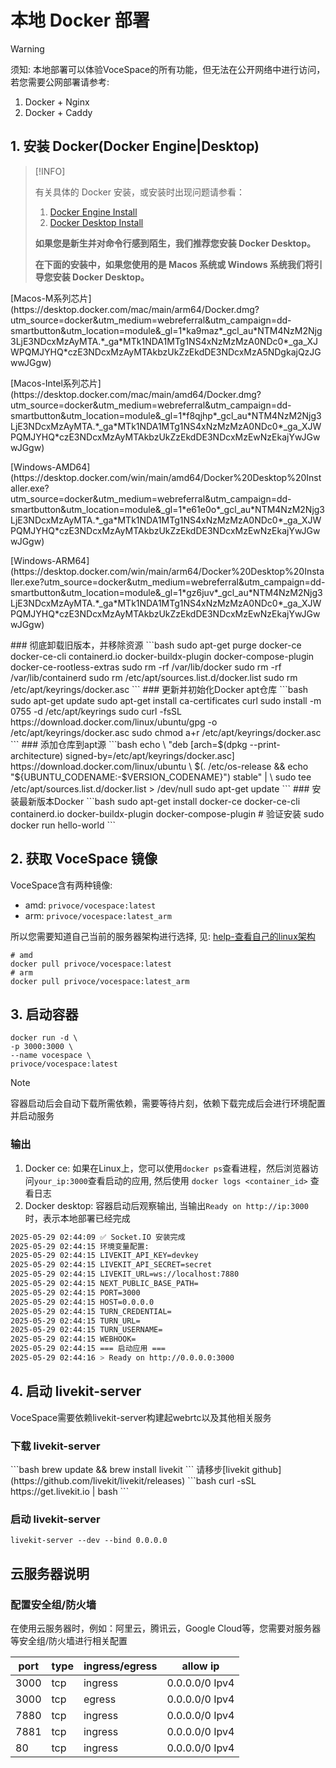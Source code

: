 
# 本地 Docker 部署

> [!WARNING]
> 须知: 本地部署可以体验VoceSpace的所有功能，但无法在公开网络中进行访问，若您需要公网部署请参考:
> 1. Docker + Nginx
> 2. Docker + Caddy

## 1. 安装 Docker(Docker Engine|Desktop)

> [!INFO]
>
> 有关具体的 Docker 安装，或安装时出现问题请参看：
>
> 1. [Docker Engine Install](https://docs.docker.com/engine/install)
> 2. [Docker Desktop Install](https://docs.docker.com/desktop/)
>
> **如果您是新生并对命令行感到陌生，我们推荐您安装 Docker Desktop。**
>
> **在下面的安装中，如果您使用的是 Macos 系统或 Windows 系统我们将引导您安装 Docker Desktop。**

<Tabs>
    <Tab label="Macos" style={{padding: "16px"}}>
        <p>
            [Macos-M系列芯片](https://desktop.docker.com/mac/main/arm64/Docker.dmg?utm_source=docker&utm_medium=webreferral&utm_campaign=dd-smartbutton&utm_location=module&_gl=1*ka9maz*_gcl_au*NTM4NzM2Njg3LjE3NDcxMzAyMTA.*_ga*MTk1NDA1MTg1NS4xNzMzMzA0NDc0*_ga_XJWPQMJYHQ*czE3NDcxMzAyMTAkbzUkZzEkdDE3NDcxMzA5NDgkajQzJGwwJGgw)
        </p>
        <p>
            [Macos-Intel系列芯片](https://desktop.docker.com/mac/main/amd64/Docker.dmg?utm_source=docker&utm_medium=webreferral&utm_campaign=dd-smartbutton&utm_location=module&_gl=1*f8qjhp*_gcl_au*NTM4NzM2Njg3LjE3NDcxMzAyMTA.*_ga*MTk1NDA1MTg1NS4xNzMzMzA0NDc0*_ga_XJWPQMJYHQ*czE3NDcxMzAyMTAkbzUkZzEkdDE3NDcxMzEwNzEkajYwJGwwJGgw)
        </p>
    </Tab>
    <Tab label="Windows" style={{padding: "16px"}}>
       <p>
         [Windows-AMD64](https://desktop.docker.com/win/main/amd64/Docker%20Desktop%20Installer.exe?utm_source=docker&utm_medium=webreferral&utm_campaign=dd-smartbutton&utm_location=module&_gl=1*e61e0o*_gcl_au*NTM4NzM2Njg3LjE3NDcxMzAyMTA.*_ga*MTk1NDA1MTg1NS4xNzMzMzA0NDc0*_ga_XJWPQMJYHQ*czE3NDcxMzAyMTAkbzUkZzEkdDE3NDcxMzEwNzEkajYwJGwwJGgw)
       </p>
       <p>
        [Windows-ARM64](https://desktop.docker.com/win/main/arm64/Docker%20Desktop%20Installer.exe?utm_source=docker&utm_medium=webreferral&utm_campaign=dd-smartbutton&utm_location=module&_gl=1*gz6juv*_gcl_au*NTM4NzM2Njg3LjE3NDcxMzAyMTA.*_ga*MTk1NDA1MTg1NS4xNzMzMzA0NDc0*_ga_XJWPQMJYHQ*czE3NDcxMzAyMTAkbzUkZzEkdDE3NDcxMzEwNzEkajYwJGwwJGgw)
       </p>
    </Tab>
    <Tab label="Linux(Ubuntu)" style={{padding: "0 16px"}}>
### 彻底卸载旧版本，并移除资源
 ```bash
sudo apt-get purge docker-ce docker-ce-cli containerd.io docker-buildx-plugin docker-compose-plugin docker-ce-rootless-extras
sudo rm -rf /var/lib/docker
sudo rm -rf /var/lib/containerd
sudo rm /etc/apt/sources.list.d/docker.list
sudo rm /etc/apt/keyrings/docker.asc
```
### 更新并初始化Docker apt仓库
```bash
sudo apt-get update
sudo apt-get install ca-certificates curl
sudo install -m 0755 -d /etc/apt/keyrings
sudo curl -fsSL https://download.docker.com/linux/ubuntu/gpg -o /etc/apt/keyrings/docker.asc
sudo chmod a+r /etc/apt/keyrings/docker.asc
```
### 添加仓库到apt源
```bash
echo \
  "deb [arch=$(dpkg --print-architecture) signed-by=/etc/apt/keyrings/docker.asc] https://download.docker.com/linux/ubuntu \
  $(. /etc/os-release && echo "${UBUNTU_CODENAME:-$VERSION_CODENAME}") stable" | \
  sudo tee /etc/apt/sources.list.d/docker.list > /dev/null
sudo apt-get update
```
### 安装最新版本Docker
```bash
sudo apt-get install docker-ce docker-ce-cli containerd.io docker-buildx-plugin docker-compose-plugin
# 验证安装
sudo docker run hello-world
```
    </Tab>

</Tabs>

## 2. 获取 VoceSpace 镜像

VoceSpace含有两种镜像:
- amd: `privoce/vocespace:latest`
- arm: `privoce/vocespace:latest_arm`

所以您需要知道自己当前的服务器架构进行选择, 见: [help-查看自己的linux架构](/zh/doc/deploy/help#查看自己的linux架构)

```shell
# amd
docker pull privoce/vocespace:latest
# arm
docker pull privoce/vocespace:latest_arm
```

## 3. 启动容器

```shell
docker run -d \
-p 3000:3000 \
--name vocespace \
privoce/vocespace:latest
```

> [!NOTE]
>
> 容器启动后会自动下载所需依赖，需要等待片刻，依赖下载完成后会进行环境配置并启动服务


### 输出

1. Docker ce: 如果在Linux上，您可以使用`docker ps`查看进程，然后浏览器访问`your_ip:3000`查看启动的应用, 然后使用 `docker logs <container_id>` 查看日志
2. Docker desktop: 容器启动后观察输出, 当输出`Ready on http://ip:3000`时，表示本地部署已经完成


```bash
2025-05-29 02:44:09 ✅ Socket.IO 安装完成
2025-05-29 02:44:15 环境变量配置:
2025-05-29 02:44:15 LIVEKIT_API_KEY=devkey
2025-05-29 02:44:15 LIVEKIT_API_SECRET=secret
2025-05-29 02:44:15 LIVEKIT_URL=ws://localhost:7880
2025-05-29 02:44:15 NEXT_PUBLIC_BASE_PATH=
2025-05-29 02:44:15 PORT=3000
2025-05-29 02:44:15 HOST=0.0.0.0
2025-05-29 02:44:15 TURN_CREDENTIAL=
2025-05-29 02:44:15 TURN_URL=
2025-05-29 02:44:15 TURN_USERNAME=
2025-05-29 02:44:15 WEBHOOK=
2025-05-29 02:44:15 === 启动应用 ===
2025-05-29 02:44:16 > Ready on http://0.0.0.0:3000
```

## 4. 启动 livekit-server

VoceSpace需要依赖livekit-server构建起webrtc以及其他相关服务

### 下载 livekit-server
<Tabs>
    <Tab label="Macos">
    ```bash
    brew update && brew install livekit
    ```
    </Tab>
    <Tab label="Windows" style={{padding: "6px"}}>
        请移步[livekit github](https://github.com/livekit/livekit/releases)
    </Tab>
    <Tab label="Linux">
    ```bash
    curl -sSL https://get.livekit.io | bash
    ```
    </Tab>
</Tabs>

### 启动 livekit-server

```
livekit-server --dev --bind 0.0.0.0
```

## 云服务器说明

### 配置安全组/防火墙

在使用云服务器时，例如：阿里云，腾讯云，Google Cloud等，您需要对服务器等安全组/防火墙进行相关配置

| port | type | ingress/egress | allow ip |
|--|--|--|--|
| 3000 | tcp | ingress | 0.0.0.0/0 Ipv4 |
| 3000 | tcp | egress | 0.0.0.0/0 Ipv4 |
| 7880 | tcp | ingress | 0.0.0.0/0 Ipv4 |
| 7881 | tcp | ingress | 0.0.0.0/0 Ipv4 |
| 80 | tcp | ingress | 0.0.0.0/0 Ipv4 |
